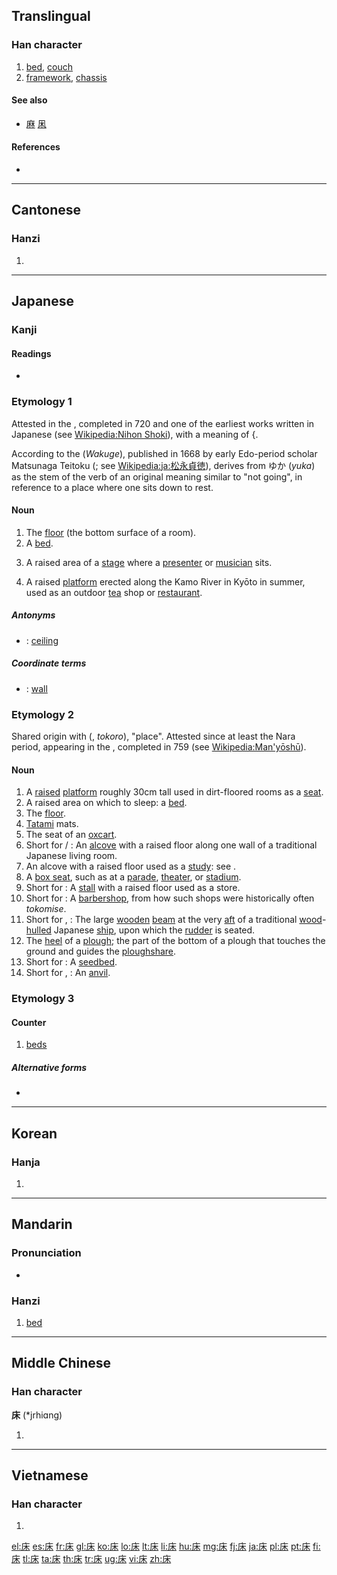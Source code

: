 {{also|牀}}
==Translingual==
{{stroke order|strokes=7}}

===Han character===
{{Han char|rn=53|rad=广|as=04|sn=7|four=0029<sub>4</sub>|canj=戈木 (ID), X戈木 (XID)|ids=⿸[[广]][[木]]}}

# [[bed]], [[couch]]
# [[framework]], [[chassis]]

====See also====
* [[麻]] [[凩]]

====References====
* {{Han ref|kx=0343.240|dkj=09242|dj=0653.120|hdz=20873.200|uh=5E8A|ud=24202|bh=A7C9|bd=42953}}

----

==Cantonese==

===Hanzi===
{{yue-hanzi|jyut=|y=chong4}}

# {{defn|lang=yue|sort=广04}}

----

==Japanese==

===Kanji===
{{ja-kanji|grade=c|rs=广04}}

====Readings====
* {{ja-readings|
on=[[しょう]] (''shō'')|
kun=[[ゆか]] (''yuka''), [[とこ]] (''toko''), [[ゆかしい]] ([[床しい]], ''yukashii'')
}}

===Etymology 1===
Attested in the {{l|ja|日本書紀|tr=''Nihon Shoki''}}, completed in 720 and one of the earliest works written in Japanese (see [[Wikipedia:Nihon Shoki]]), with a meaning of {{{term|lang=en|bed}}.

According to the {{Jpan|和句解}} (''Wakuge''), published in 1668 by early Edo-period scholar Matsunaga Teitoku ({{Jpan|松永貞徳}}; see [[Wikipedia:ja:松永貞徳]]), derives from ゆか (''yuka'') as the {{term|lang=ja|未然形|tr=''[[mizenkei]]''||[[irrealis]] form}} stem of the verb {{term|lang=ja|行く|tr=yuku||to go}} of an original meaning similar to "not going", in reference to a place where one sits down to rest.

====Noun====
{{ja-noun|k|hira=ゆか|rom=yuka}}

# The [[floor]] (the bottom surface of a room).
# A [[bed]].
# {{context|theater|lang=ja|sort=ゆか}} A raised area of a [[stage]] where a [[presenter]] or [[musician]] sits.
# A raised [[platform]] erected along the Kamo River in Kyōto in summer, used as an outdoor [[tea]] shop or [[restaurant]].

=====Antonyms=====
* {{sense|floor}} {{l|ja|天井|tr=[[てんじょう]], ''[[tenjō]]''}}: [[ceiling]]

=====Coordinate terms=====
* {{sense|floor}} {{l|ja|壁|tr=[[かべ]], ''[[kabe]]''}}: [[wall]]

===Etymology 2===
Shared origin with {{l|ja|所}} ({{l|ja|ところ}}, ''tokoro''), "place".  Attested since at least the Nara period, appearing in the {{l|ja|万葉集|tr=''Man'yōshū''}}, completed in 759 (see [[Wikipedia:Man'yōshū]]).

====Noun====
{{ja-noun|k|hira=とこ|rom=toko}}

# A [[raised]] [[platform]] roughly 30cm tall used in dirt-floored rooms as a [[seat]].
# A raised area on which to sleep: a [[bed]].
# The [[floor]].
# [[tatami|Tatami]] mats.
# The seat of an [[oxcart]].
# Short for {{l|ja|床間}} / {{l|ja|床の間|tr=''toko no ma''}}: An [[alcove]] with a raised floor along one wall of a traditional Japanese living room.
# An alcove with a raised floor used as a [[study]]: see {{l|ja|付書院|tr=''tsukeshoin''}}.
# A [[box seat]], such as at a [[parade]], [[theater]], or [[stadium]].
# Short for {{l|ja|床店|tr=''tokomise''}}: A [[stall]] with a raised floor used as a store.
# Short for {{l|ja|床屋|tr=''tokoya''}}: A [[barbershop]], from how such shops were historically often ''tokomise''.
# Short for {{l|ja|床船梁|tr=''tokofunabari''}}, {{l|ja|舵床|tr=''kajidoko''}}: The large [[wooden]] [[beam]] at the very [[aft]] of a traditional [[wood]]-[[hulled]] Japanese [[ship]], upon which the [[rudder]] is seated.
# The [[heel]] of a [[plough]]; the part of the bottom of a plough that touches the ground and guides the [[ploughshare]].
# Short for {{l|ja|苗床|tr=''naedoko''}}: A [[seedbed]].
# Short for {{l|ja|鉄床}}, {{l|ja|金床|tr=''kanatoko''}}: An [[anvil]].

===Etymology 3===

====Counter====
{{ja-pos|k|counter|hira=しょう|rom=-shō}}

# [[bed]]s

=====Alternative forms=====
* {{l|ja|牀}}

----

==Korean==

===Hanja===
{{ko-hanja|hangeul=상|rv=sang|mr=sang}}

# {{defn|lang=ko|sort=广04}}

----

==Mandarin==

===Pronunciation===
* {{audio|zh-chuáng.ogg|audio}}

===Hanzi===
{{cmn-hanzi|pin=[[chuáng]] ([[chuang2]])|wg=ch'uang<sup>2</sup>}}

# {{defn|lang=cmn|sort=广04}} [[bed]]

----

==Middle Chinese==

===Han character===
'''床''' (*jrhiɑng)<!--note: asterisk indicates that this character appears more than four times in the Tang Dynasty corpus of literature; the vowel "ɑ" is an IPA symbol and is thus different from the vowel "a"-->

# {{defn|lang=zhx-mid|sort=广04}}

----

==Vietnamese==

===Han character===
{{vi-hantu|[[sàng]], [[giàn]], [[giường]], [[sường]], [[giàng]], [[rương]]|sort=广04|rs=广04}}

# {{defn|lang=vi|sort=广04}}

[[el:床]]
[[es:床]]
[[fr:床]]
[[gl:床]]
[[ko:床]]
[[lo:床]]
[[lt:床]]
[[li:床]]
[[hu:床]]
[[mg:床]]
[[fj:床]]
[[ja:床]]
[[pl:床]]
[[pt:床]]
[[fi:床]]
[[tl:床]]
[[ta:床]]
[[th:床]]
[[tr:床]]
[[ug:床]]
[[vi:床]]
[[zh:床]]
